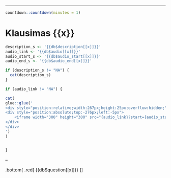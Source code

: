 ---

```r

countdown::countdown(minutes = 1)


```


# Klausimas {{x}}

```r

description_s <- '{{db$description[[x]]}}' 
audio_link <- '{{db$audio[[x]]}}'
audio_start_s <- '{{db$audio_start[[x]]}}'
audio_end_s <- '{{db$audio_end[[x]]}}'


```

```r

if (description_s != "NA") {
  cat(description_s)
}

```



```r

if (audio_link != "NA") {

cat(
glue::glue('
<div style="position:relative;width:267px;height:25px;overflow:hidden;">
<div style="position:absolute;top:-276px;left:-5px">
    <iframe width="300" height="300" src="{audio_link}?start={audio_start_s}&end={audio_end_s}&loop=1"></iframe>
</div>
</div>
')
)


}

```

--


.bottom[
  .red[
{{db$question[[x]]}}
  ]
]

